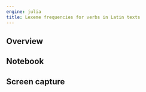 ```yaml
---
engine: julia
title: Lexeme frequencies for verbs in Latin texts
---
```



:::{.callout-caution title="Content TBA"}
:::


## Overview

## Notebook

## Screen capture

[](./verbhisto.png)